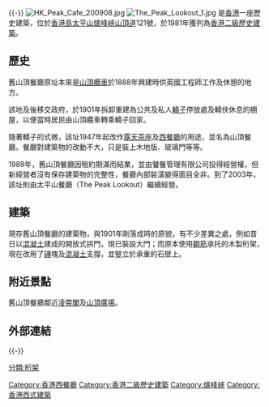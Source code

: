 {{coord|22|16|16|N|114|08|58|E|type:landmark|display=title}}
{{Refimprove|time=2019-09-30T15:38:06+00:00}}{{-}}
[[File:HK_Peak_Cafe_200908.jpg|thumb]]
[[File:The_Peak_Lookout_1.jpg|thumb]]
{{engname|舊山頂餐廳|Old Peak Café}}是[[香港|香港]]一座歷史建築，位於[[香港島|香港島]][[太平山_(香港)|太平山]][[爐峰峽|爐峰峽]][[山頂道|山頂道]]121號，於1981年獲列為[[香港二級歷史建築|香港二級歷史建築]]。

==歷史==
舊山頂餐廳原址本來是[[山頂纜車|山頂纜車]]於1888年興建時供英國工程師工作及休憩的地方。

該地及後移交政府，於1901年拆卸重建為公共及私人[[轎子|轎子]]停放處及轎伕休息的棚屋，以便當時居民由山頂纜車轉乘轎子回家。

隨著轎子的式微，該址1947年起改作[[露天茶座|露天茶座]]及[[西餐廳|西餐廳]]的用途，並名為山頂餐廳。餐廳對建築物的改動不大，只是裝上木地版、玻璃門等等。

1989年，舊山頂餐廳因租約期滿而結業，並由饕餮管理有限公司投得經營權，但新經營者沒有保存建築物的完整性，餐廳內部裝潢變得面目全非。到了2003年，該址則由太平山餐廳（The Peak Lookout）繼續經營。

==建築==
現存舊山頂餐廳的建築物，與1901年剛落成時的原貌，有不少差異之處，例如昔日以[[混凝土|混凝土]]建成的開放式拱門，現已裝設大門；而原本使用[[鋼筋|鋼筋]]承托的木製桁架，現在改用了[[磚|磚]]塊及[[混凝土|混凝土]]支撐，並豎立於承重的石壁上。

==附近景點==
舊山頂餐廳鄰近[[凌霄閣|凌霄閣]]及[[山頂廣場|山頂廣場]]。

==外部連結==
{{commonscat-inline|The Peak Lookout}}

{{-}}
{{香港二級歷史建築}}
{{HK-buil-stub}}

[[Category:香港西餐廳|Category:香港西餐廳]]
[[Category:香港二級歷史建築|Category:香港二級歷史建築]]
[[Category:爐峰峽|Category:爐峰峽]]
[[Category:香港西式建築|Category:香港西式建築]]
[[分類:桁架|分類:桁架]]